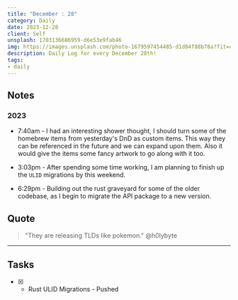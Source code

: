 ```yaml
---
title: "December : 28"
category: Daily
date: 2023-12-28
client: Self
unsplash: 1703136686959-d6e53e9fab46
img: https://images.unsplash.com/photo-1679597454485-d1d04f88b78a?fit=crop&q=85&w=1400&h=700
description: Daily Log for every December 28th!
tags:
- daily
---
```


## Notes

### 2023

- 7:40am - I had an interesting shower thought, I should turn some of the homebrew items from yesterday's DnD as custom items.
    This way they can be referenced in the future and we can expand upon them.
    Also it would give the items some fancy artwork to go along with it too.

- 3:03pm - After spending some time working, I am planning to finish up the `ULID` migrations by this weekend.

- 6:29pm - Building out the rust graveyard for some of the older codebase, as I begin to migrate the API package to a new version.


## Quote

> "They are releasing TLDs like pokemon." @h0lybyte

---

## Tasks

- [X] - Rust ULID Migrations - Pushed